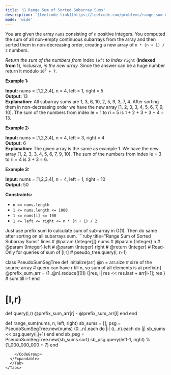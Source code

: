 ```yaml
---
title: '🧀 Range Sum of Sorted Subarray Sums'
description: '[leetcode link](https://leetcode.com/problems/range-sum-of-sorted-subarray-sums/description/)'
mode: 'wide'
---
```

<Tabs>
  <Tab title="Question" icon="circle-question" iconType="regular">
    <Card>
      <p>You are given the array <code>nums</code> consisting of <code>n</code> positive integers. You computed the sum of all non-empty continuous subarrays from the array and then sorted them in non-decreasing order, creating a new array of <code>n * (n + 1) / 2</code> numbers.</p>  <p><em>Return the sum of the numbers from index </em><code>left</code><em> to index </em><code>right</code> (<strong>indexed from 1</strong>)<em>, inclusive, in the new array. </em>Since the answer can be a huge number return it modulo <code>10<sup>9</sup> + 7</code>.</p>   <p><strong class="example">Example 1:</strong></p>   <strong>Input:</strong> nums = [1,2,3,4], n = 4, left = 1, right = 5 <br/> <strong>Output:</strong> 13  <br/> <strong>Explanation:</strong> All subarray sums are 1, 3, 6, 10, 2, 5, 9, 3, 7, 4. After sorting them in non-decreasing order we have the new array [1, 2, 3, 3, 4, 5, 6, 7, 9, 10]. The sum of the numbers from index le = 1 to ri = 5 is 1 + 2 + 3 + 3 + 4 = 13.    <p><strong class="example">Example 2:</strong></p>   <strong>Input:</strong> nums = [1,2,3,4], n = 4, left = 3, right = 4 <br/> <strong>Output:</strong> 6 <br/> <strong>Explanation:</strong> The given array is the same as example 1. We have the new array [1, 2, 3, 3, 4, 5, 6, 7, 9, 10]. The sum of the numbers from index le = 3 to ri = 4 is 3 + 3 = 6.   <p><strong class="example">Example 3:</strong></p>   <strong>Input:</strong> nums = [1,2,3,4], n = 4, left = 1, right = 10 <br/> <strong>Output:</strong> 50    <p><strong>Constraints:</strong></p>  <ul>  <li><code>n == nums.length</code></li>  <li><code>1 &lt;= nums.length &lt;= 1000</code></li>  <li><code>1 &lt;= nums[i] &lt;= 100</code></li>  <li><code>1 &lt;= left &lt;= right &lt;= n * (n + 1) / 2</code></li> </ul> 
    </Card>
  </Tab>
  <Tab title="Solution" icon="lightbulb" iconType="regular" >
    <Card>
      Just use prefix sum to calculate sum of sub-array in O(1). Then do same after sorting on all subarrays sum.
    </Card>
  <Expandable title="code">
    <CodeGroup dropdown>
```ruby title="Range Sum of Sorted Subarray Sums" lines
# @param {Integer[]} nums
# @param {Integer} n
# @param {Integer} left
# @param {Integer} right
# @return {Integer}
# Read-Only for queries of sum of [l,r]
# pseudo_tree.query(l, r+1)

class PseudoSumSegTree
  def initialize(arr)
    @n = arr.size # size of the source array
    # query can have r till n, so sum of all elements is at prefix[n]
    @prefix_sum_arr = (1..@n).reduce([0]) {|res, i| res << res.last + arr[i-1]; res } # sum till i-1
  end
  
  # [l,r)
  def query(l,r)
    @prefix_sum_arr[r] - @prefix_sum_arr[l]
  end
end

def range_sum(nums, n, left, right)
  sb_sums = []; 
  psg = PseudoSumSegTree.new(nums)
  (0...n).each do |i|
    (i...n).each do |j|
      sb_sums << psg.query(i,j+1)
    end
  end
  sb_psg = PseudoSumSegTree.new(sb_sums.sort)
  sb_psg.query(left-1, right) % (1_000_000_000 + 7)
end
```
    </CodeGroup>
  </Expandable>
  </Tab>
</Tabs>